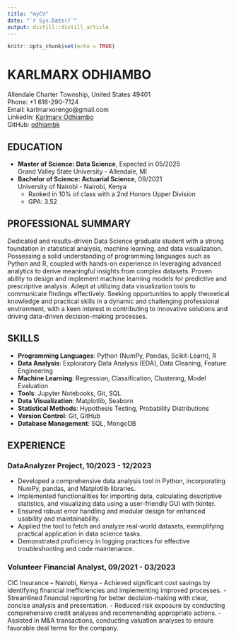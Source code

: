 ```yaml
---
title: "myCV"
date: "`r Sys.Date()`"
output: distill::distill_article
---
```


```r
knitr::opts_chunk$set(echo = TRUE)
```


# KARLMARX ODHIAMBO
Allendale Charter Township, United States 49401  
Phone: +1 616-290-7124  
Email: karlmarxorengo@gmail.com  
LinkedIn: [Karlmarx Odhiambo](https://linkedin.com/in/karlmarx-odhiambo-bb0314184)  
GitHub: [odhiambk](https://github.com/odhiambk)  

## EDUCATION
- **Master of Science: Data Science**, Expected in 05/2025  
  Grand Valley State University - Allendale, MI  
- **Bachelor of Science: Actuarial Science**, 09/2021  
  University of Nairobi - Nairobi, Kenya  
  - Ranked in 10% of class with a 2nd Honors Upper Division  
  - GPA: 3.52  

## PROFESSIONAL SUMMARY
Dedicated and results-driven Data Science graduate student with a strong foundation in statistical analysis, machine learning, and data visualization. Possessing a solid understanding of programming languages such as Python and R, coupled with hands-on experience in leveraging advanced analytics to derive meaningful insights from complex datasets. Proven ability to design and implement machine learning models for predictive and prescriptive analysis. Adept at utilizing data visualization tools to communicate findings effectively. Seeking opportunities to apply theoretical knowledge and practical skills in a dynamic and challenging professional environment, with a keen interest in contributing to innovative solutions and driving data-driven decision-making processes.

## SKILLS
- **Programming Languages**: Python (NumPy, Pandas, Scikit-Learn), R  
- **Data Analysis**: Exploratory Data Analysis (EDA), Data Cleaning, Feature Engineering  
- **Machine Learning**: Regression, Classification, Clustering, Model Evaluation  
- **Tools**: Jupyter Notebooks, Git, SQL  
- **Data Visualization**: Matplotlib, Seaborn  
- **Statistical Methods**: Hypothesis Testing, Probability Distributions  
- **Version Control**: Git, GitHub  
- **Database Management**: SQL, MongoDB  

## EXPERIENCE

### DataAnalyzer Project, 10/2023 - 12/2023
- Developed a comprehensive data analysis tool in Python, incorporating NumPy, pandas, and Matplotlib libraries.
- Implemented functionalities for importing data, calculating descriptive statistics, and visualizing data using a user-friendly GUI with tkinter.
- Ensured robust error handling and modular design for enhanced usability and maintainability.
- Applied the tool to fetch and analyze real-world datasets, exemplifying practical application in data science tasks.
- Demonstrated proficiency in logging practices for effective troubleshooting and code maintenance.

### Volunteer Financial Analyst, 09/2021 - 03/2023
CIC Insurance – Nairobi, Kenya
- Achieved significant cost savings by identifying financial inefficiencies and implementing improved processes.
- Streamlined financial reporting for better decision-making with clear, concise analysis and presentation.
- Reduced risk exposure by conducting comprehensive credit analyses and recommending appropriate actions.
- Assisted in M&A transactions, conducting valuation analyses to ensure favorable deal terms for the company.
























